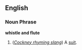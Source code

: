 ==English==

===Noun Phrase===
'''whistle and flute'''

# (''[[Cockney rhyming slang]]'') A [[suit]].